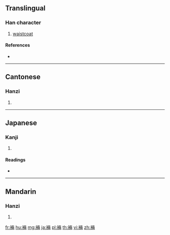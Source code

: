 {{character info/new}}
==Translingual==

===Han character===
{{Han char|rn=145|rad=衣|as=08|sn=14|four=31227|canj=LMLB}}

# [[waistcoat]]

====References====
* {{Han ref|kx=1118.350|dkj=34356|dj=1585.150|hdz=53097.070|uh=88F2|ud=35058|bh=E3F8|bd=58360}}

----

==Cantonese==

===Hanzi===
{{yue-hanzi|jyut=|y=leung5}}

# {{defn|lang=yue|sort=衣08}}

----

==Japanese==

===Kanji===
{{ja-kanji|grade=|rs=衣08}}

# {{defn|lang=ja|sort=衣08}}

====Readings====
* {{ja-readings|on=[[りょう]] (ryō)|kun=[[うちかけ]] (uchikake)|nanori=}}

----

==Mandarin==

===Hanzi===
{{cmn-hanzi|pin=[[liǎng]] ([[liang3]])|wg=liang<sup>3</sup>}}

# {{defn|lang=cmn|sort=衣08}}

[[fr:裲]]
[[hu:裲]]
[[mg:裲]]
[[ja:裲]]
[[pl:裲]]
[[th:裲]]
[[vi:裲]]
[[zh:裲]]